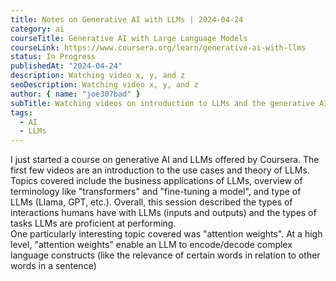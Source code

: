 ```yaml
---
title: Notes on Generative AI with LLMs | 2024-04-24
category: ai
courseTitle: Generative AI with Large Language Models
courseLink: https://www.coursera.org/learn/generative-ai-with-llms
status: In Progress
publishedAt: "2024-04-24"
description: Watching video x, y, and z
seoDescription: Watching video x, y, and z
author: { name: "joe307bad" }
subTitle: Watching videos on introduction to LLMs and the generative AI project lifecycle
tags:
  - AI
  - LLMs
---
```


I just started a course on generative AI and LLMs offered by Coursera. The first few videos are an introduction to the use cases and theory of LLMs. Topics covered include the business applications of LLMs, overview of terminology like "transformers" and "fine-tuning a model", and type of LLMs (Llama, GPT, etc.). Overall, this session described the types of interactions humans have with LLMs (inputs and outputs) and the types of tasks LLMs are proficient at performing.
<br />
One particularly interesting topic covered was "attention weights". At a high level, "attention weights" enable an LLM to encode/decode complex language constructs (like the relevance of certain words in relation to other words in a sentence)